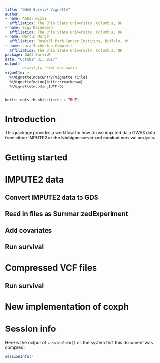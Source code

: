 ```yaml
---
title: "GWAS SurvivR Vignette"
author:
- name: Abbas Rizvi
  affiliation: The Ohio State University, Columbus, OH
- name: Ezgi Karaesmen
  affiliation: The Ohio State University, Columbus, OH
- name: Martin Morgan
  affiliation: Roswell Park Cancer Institute, Buffalo, NY    
- name: Lara Sucheston-Campbell  
  affiliation: The Ohio State University, Columbus, OH
package: GWAS SurvivR
date: "October 31, 2017"
output:
        BiocStyle::html_document2
vignette: >
  %\VignetteIndexEntry{Vignette Title}
  %\VignetteEngine{knitr::rmarkdown}
  %\VignetteEncoding{UTF-8}          
---
```


```r
knitr::opts_chunk$set(echo = TRUE)
```

# Introduction
This package provides a workflow for how to use imputed data GWAS data from either IMPUTE2 or the Michigan server and conduct survival analysis. 

# Getting started

# IMPUTE2 data
## Convert IMPUTE2 data to GDS

## Read in files as SummarizedExperiment

## Add covariates

## Run survival

# Compressed VCF files

## Run survival

# New implementation of coxph

# Session info
Here is the output of `sessionInfo()` on the system that this document was compiled:
```r
sessionInfo()
```
